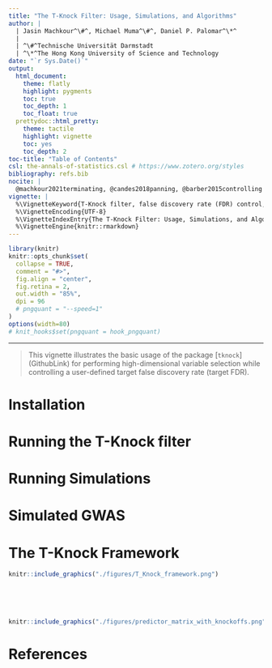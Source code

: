 ```yaml
---
title: "The T-Knock Filter: Usage, Simulations, and Algorithms"
author: |
  | Jasin Machkour^\#^, Michael Muma^\#^, Daniel P. Palomar^\*^
  |
  | ^\#^Technische Universität Darmstadt
  | ^\*^The Hong Kong University of Science and Technology
date: "`r Sys.Date()`"
output:
  html_document:
    theme: flatly
    highlight: pygments
    toc: true
    toc_depth: 1
    toc_float: true
  prettydoc::html_pretty:
    theme: tactile
    highlight: vignette
    toc: yes
    toc_depth: 2
toc-title: "Table of Contents"    
csl: the-annals-of-statistics.csl # https://www.zotero.org/styles
bibliography: refs.bib
nocite: |
  @machkour2021terminating, @candes2018panning, @barber2015controlling
vignette: |
  %\VignetteKeyword{T-Knock filter, false discovery rate (FDR) control, high-dimensional variable selection, martingale theory, genome-wide association studies}
  %\VignetteEncoding{UTF-8}
  %\VignetteIndexEntry{The T-Knock Filter: Usage, Simulations, and Algorithms}
  %\VignetteEngine{knitr::rmarkdown}
---
```


```r
library(knitr)
knitr::opts_chunk$set(
  collapse = TRUE,
  comment = "#>",
  fig.align = "center",
  fig.retina = 2,
  out.width = "85%",
  dpi = 96
  # pngquant = "--speed=1"
)
options(width=80)
# knit_hooks$set(pngquant = hook_pngquant)
```

-----------
> This vignette illustrates the basic usage of the package [`tknock`] (GithubLink)
for performing high-dimensional variable selection while controlling a user-defined 
target false discovery rate (target FDR).


# Installation

# Running the T-Knock filter

# Running Simulations

# Simulated GWAS

# The T-Knock Framework

```r
knitr::include_graphics("./figures/T_Knock_framework.png")
```
<br>
<br>
<br>
```r
knitr::include_graphics("./figures/predictor_matrix_with_knockoffs.png")
```

# References {-}


















